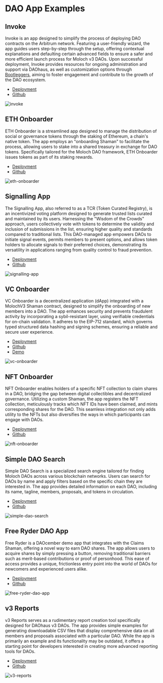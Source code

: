# DAO App Examples

## Invoke

Invoke is an app designed to simplify the process of deploying DAO contracts on the Arbitrum network. Featuring a user-friendly wizard, the app guides users step-by-step through the setup, offering contextual explanations and defaulting certain advanced fields to ensure a safer and more efficient launch process for Moloch v3 DAOs. Upon successful deployment, Invoke provides resources for ongoing administration and support via DAOhaus, as well as customization options through [Bootleggers](https://bootleggers.wtf/), aiming to foster engagement and contribute to the growth of the DAO ecosystem.

- [Deployment](https://invoke.haus/)
- [Github](https://github.com/0xBootleggers/invoke)

![invoke](https://github.com/HausDAO/monorepo/assets/522182/fd9d65b8-696b-4fc4-a0ef-109339bc86cb)

## ETH Onboarder

ETH Onboarder is a streamlined app designed to manage the distribution of social or governance tokens through the staking of Ethereum, a chain's native token. The app employs an "onboarding Shaman" to facilitate the process, allowing users to stake into a shared treasury in exchange for DAO tokens. Specifically tailored for the Moloch DAO framework, ETH Onboarder issues tokens as part of its staking rewards.

- [Deployment](https://join.daohaus.fun/)
- [Github](https://github.com/HausDAO/example-simple-eth-onboarder)

![eth-onboarder](https://github.com/HausDAO/monorepo/assets/522182/9ef0400e-6a1c-4850-b57b-a11318d4151f)

## Signalling App

The Signalling App, also referred to as a TCR (Token Curated Registry), is an incentivized voting platform designed to generate trusted lists curated and maintained by its users. Harnessing the "Wisdom of the Crowds" approach, users collectively vote with tokens to determine the validity and inclusion of submissions in the list, ensuring higher quality and standards compared to traditional lists. This DAO-managed app empowers DAOs to initiate signal events, permits members to present options, and allows token holders to allocate signals to their preferred choices, demonstrating its versatility in applications ranging from quality control to fraud prevention.

- [Deployment](https://signal.daohaus.fun/)
- [Github](https://github.com/HausDAO/dh-signal-tcr-app)

![signalling-app](https://github.com/HausDAO/monorepo/assets/522182/b7aa3ca5-57cb-402b-aab1-629e159359ed)

## VC Onboarder

VC Onboarder is a decentralized application (dApp) integrated with a MolochV3 Shaman contract, designed to simplify the onboarding of new members into a DAO. The app enhances security and prevents fraudulent activity by incorporating a sybil-resistant layer, using verifiable credentials for on-chain validation. It adheres to the EIP-712 standard, which governs typed structured data hashing and signing schemes, ensuring a reliable and secure user experience.

- [Deployment](https://amused-rabbit.surge.sh/)
- [Github](https://github.com/santteegt/vconboarder-monorepo)
- [Demo](https://www.youtube.com/watch?v=r-Lx0txy6L8)

![vc-onboarder](https://github.com/HausDAO/monorepo/assets/522182/cd849bec-22f6-4b0d-b898-67cc6215b167)

## NFT Onboarder

NFT Onboarder enables holders of a specific NFT collection to claim shares in a DAO, bridging the gap between digital collectibles and decentralized governance. Utilizing a custom Shaman, the app registers the NFT collection, meticulously tracks which NFT IDs have been claimed, and mints corresponding shares for the DAO. This seamless integration not only adds utility to the NFTs but also diversifies the ways in which participants can engage with DAOs.

- [Deployment](https://onbrooder.daohaus.club/)
- [Github](https://github.com/HausDAO/dh-nftclaim-onboarder-app)

![nft-onboarder](https://github.com/HausDAO/monorepo/assets/522182/3b540dd1-94e1-45ed-9d13-fe55bd3648d8)

## Simple DAO Search

Simple DAO Search is a specialized search engine tailored for finding Moloch DAOs across various blockchain networks. Users can search for DAOs by name and apply filters based on the specific chain they are interested in. The app provides detailed information on each DAO, including its name, tagline, members, proposals, and tokens in circulation.

- [Deployment](https://simple-search.daohaus.club/)
- [Github](https://github.com/skuhlmann/dh-v3-simple-search)

![simple-dao-search](https://github.com/HausDAO/monorepo/assets/522182/ad473710-6438-4ac2-b6b4-4df93bcdd0c2)

## Free Ryder DAO App

Free Ryder is a DAOcember demo app that integrates with the Claims Shaman, offering a novel way to earn DAO shares. The app allows users to acquire shares by simply pressing a button, removing traditional barriers such as merit-based contributions or proof of personhood. This ease of access provides a unique, frictionless entry point into the world of DAOs for newcomers and experienced users alike.

- [Deployment](https://freeryder.daohaus.club/#/claim)
- [Github](https://github.com/HausDAO/free-ryder-dao)

![free-ryder-dao-app](https://github.com/HausDAO/monorepo/assets/522182/66761f4c-b2e4-46ac-8766-503a6f3e3ce2)

## v3 Reports

v3 Reports serves as a rudimentary report creation tool specifically designed for DAOhaus v3 DAOs. The app provides simple examples for generating downloadable CSV files that display comprehensive data on all members and proposals associated with a particular DAO. While the app is primarily an example and its functionality may be outdated, it offers a starting point for developers interested in creating more advanced reporting tools for DAOs.

- [Deployment](https://reports-demo.daohaus.club/)
- [Github](https://github.com/skuhlmann/dh-v3-reports)

![v3-reports](https://github.com/HausDAO/monorepo/assets/522182/aa19af0e-4032-468b-b28e-a3f052c4f53f)
